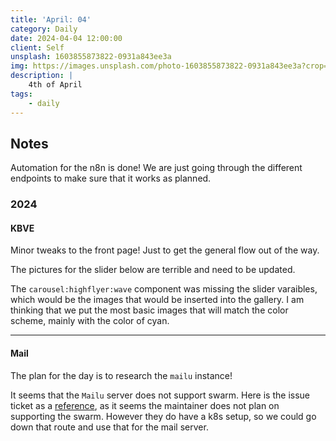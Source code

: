 ```yaml
---
title: 'April: 04'
category: Daily
date: 2024-04-04 12:00:00
client: Self
unsplash: 1603855873822-0931a843ee3a
img: https://images.unsplash.com/photo-1603855873822-0931a843ee3a?crop=entropy&cs=srgb&fm=jpg&ixid=MnwzNjM5Nzd8MHwxfHJhbmRvbXx8fHx8fHx8fDE2ODE3NDg2ODY&ixlib=rb-4.0.3&q=85
description: |
    4th of April
tags:
    - daily
---
```





<MDXJS>

## Notes

Automation for the n8n is done! We are just going through the different endpoints to make sure that it works as planned.

</MDXJS>

<MDXJS>

### 2024

<MDXJS>

#### KBVE

Minor tweaks to the front page! Just to get the general flow out of the way.

The pictures for the slider below are terrible and need to be updated.

The `carousel:highflyer:wave` component was missing the slider varaibles, which would be the images that would be inserted into the gallery.
I am thinking that we put the most basic images that will match the color scheme, mainly with the color of cyan.

</MDXJS>

---

<MDXJS>

#### Mail

The plan for the day is to research the `mailu` instance!

It seems that the `Mailu` server does not support swarm. 
Here is the issue ticket as a [reference](https://github.com/Mailu/Mailu/discussions/3128), as it seems the maintainer does not plan on supporting the swarm.
However they do have a k8s setup, so we could go down that route and use that for the mail server.

</MDXJS>

</MDXJS>